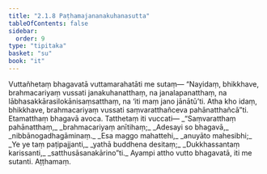 ```yaml
---
title: "2.1.8 Paṭhamajananakuhanasutta"
tableOfContents: false
sidebar:
  order: 9
type: "tipitaka"
basket: "su"
book: "it"
---
```



<DynamicBreadcrumb />

<Division number="35" book="it">

<Paragraph number="214" book="it">
Vuttañhetaṃ bhagavatā vuttamarahatāti me sutaṃ—
</Paragraph>

<Paragraph number="215" book="it">
“Nayidaṃ, bhikkhave, brahmacariyaṃ vussati janakuhanatthaṃ, na janalapanatthaṃ, na lābhasakkārasilokānisaṃsatthaṃ, na ‘iti maṃ jano jānātū’ti. Atha kho idaṃ, bhikkhave, brahmacariyaṃ vussati saṃvaratthañceva pahānatthañcā”ti. Etamatthaṃ bhagavā avoca. Tatthetaṃ iti vuccati—
</Paragraph>

<Paragraph number="216" type="verses" book="it">
_“Saṃvaratthaṃ pahānatthaṃ,_  
_brahmacariyaṃ anītihaṃ;_  
_Adesayi so bhagavā,_  
_nibbānogadhagāminaṃ._  

</Paragraph>

<Paragraph number="217" type="verses" book="it">
_Esa maggo mahattehi,_  
_anuyāto mahesibhi;_  
_Ye ye taṃ paṭipajjanti,_  
_yathā buddhena desitaṃ;_  
_Dukkhassantaṃ karissanti,_  
_satthusāsanakārino”ti._  

</Paragraph>

<Paragraph number="218" book="it">
Ayampi attho vutto bhagavatā, iti me sutanti.

</Paragraph>
</Division>

<Paragraph number="219" type="center" book="it">
Aṭṭhamaṃ.
</Paragraph>